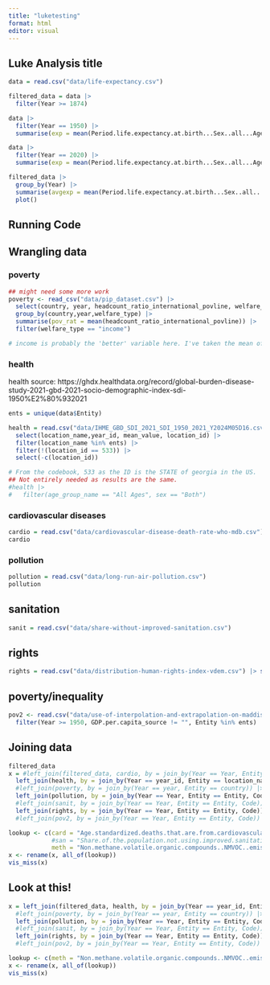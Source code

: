 ```yaml
---
title: "luketesting"
format: html
editor: visual
---
```


## Luke Analysis title


```r
data = read.csv("data/life-expectancy.csv")

filtered_data = data |>
  filter(Year >= 1874)

data |>
  filter(Year == 1950) |>
  summarise(exp = mean(Period.life.expectancy.at.birth...Sex..all...Age..0))

data |>
  filter(Year == 2020) |>
  summarise(exp = mean(Period.life.expectancy.at.birth...Sex..all...Age..0))
```


```r
filtered_data |>
  group_by(Year) |>
  summarise(avgexp = mean(Period.life.expectancy.at.birth...Sex..all...Age..0)) |>
  plot()
```



## Running Code




## Wrangling data

### poverty
```r
## might need some more work
poverty <- read_csv("data/pip_dataset.csv") |>
  select(country, year, headcount_ratio_international_povline, welfare_type) |>
  group_by(country,year,welfare_type) |>
  summarise(pov_rat = mean(headcount_ratio_international_povline)) |>
  filter(welfare_type == "income")

# income is probably the 'better' variable here. I've taken the mean of the surveys as we do not know their validity. 
```

### health
health source: https://ghdx.healthdata.org/record/global-burden-disease-study-2021-gbd-2021-socio-demographic-index-sdi-1950%E2%80%932021
```r
ents = unique(data$Entity)

health = read.csv("data/IHME_GBD_SDI_2021_SDI_1950_2021_Y2024M05D16.csv") |>
  select(location_name,year_id, mean_value, location_id) |>
  filter(location_name %in% ents) |>
  filter(!(location_id == 533)) |>
  select(-c(location_id))

# From the codebook, 533 as the ID is the STATE of georgia in the US. 
## Not entirely needed as results are the same. 
#health |>
#   filter(age_group_name == "All Ages", sex == "Both")
```

### cardiovascular diseases
```r
cardio = read.csv("data/cardiovascular-disease-death-rate-who-mdb.csv")
cardio
```

### pollution
```r
pollution = read.csv("data/long-run-air-pollution.csv")
pollution
```

## sanitation
```r
sanit = read.csv("data/share-without-improved-sanitation.csv")
```

## rights
```r
rights = read.csv("data/distribution-human-rights-index-vdem.csv") |> select(-c(Continent))
```

## poverty/inequality
```r
pov2 <- read.csv("data/use-of-interpolation-and-extrapolation-on-maddison-gdp-per-capita-data.csv") |>
  filter(Year >= 1950, GDP.per.capita_source != "", Entity %in% ents)
```


## Joining data
```r
filtered_data
x = #left_join(filtered_data, cardio, by = join_by(Year == Year, Entity == Entity, Code)) |> ## heart data
  left_join(health, by = join_by(Year == year_id, Entity == location_name)) |> ## general health data
  #left_join(poverty, by = join_by(Year == year, Entity == country)) |> ## poverty data, too much missing
  left_join(pollution, by = join_by(Year == Year, Entity == Entity, Code)) |> ## pollution data
  #left_join(sanit, by = join_by(Year == Year, Entity == Entity, Code)) |>  ## sanitation data
  left_join(rights, by = join_by(Year == Year, Entity == Entity, Code)) ## rights data
  #left_join(pov2, by = join_by(Year == Year, Entity == Entity, Code)) ## poverty/gini data, not used as too much is missing.

lookup <- c(card = "Age.standardized.deaths.that.are.from.cardiovascular.diseases.per.100.000.people..in.both.sexes.aged.all.ages",
            #san = "Share.of.the.population.not.using.improved.sanitation.facilities",
            meth = "Non.methane.volatile.organic.compounds..NMVOC..emissions")
x <- rename(x, all_of(lookup))
vis_miss(x)
```

## Look at this!
```r
x = left_join(filtered_data, health, by = join_by(Year == year_id, Entity == location_name)) |> ## general health data
  #left_join(poverty, by = join_by(Year == year, Entity == country)) |> ## poverty data, too much missing
  left_join(pollution, by = join_by(Year == Year, Entity == Entity, Code)) |> ## pollution data
  #left_join(sanit, by = join_by(Year == Year, Entity == Entity, Code)) |>  ## sanitation data
  left_join(rights, by = join_by(Year == Year, Entity == Entity, Code)) ## rights data
  #left_join(pov2, by = join_by(Year == Year, Entity == Entity, Code)) ## poverty/gini data, not used as too much is missing.

lookup <- c(meth = "Non.methane.volatile.organic.compounds..NMVOC..emissions")
x <- rename(x, all_of(lookup))
vis_miss(x)
```








